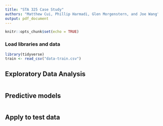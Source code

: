 ```yaml
---
title: "STA 325 Case Study"
authors: "Matthew Cui, Phillip Harmadi, Glen Morgenstern, and Joe Wang"
output: pdf_document
---
```


```r
knitr::opts_chunk$set(echo = TRUE)
```

### Load libraries and data
```r
library(tidyverse)
train <- read_csv("data-train.csv")
```

## Exploratory Data Analysis

```r

```

## Predictive models

```r

```


## Apply to test data

```r

```

